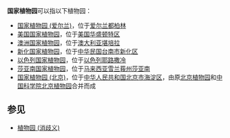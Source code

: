 '''国家植物园'''可以指以下植物园：

* [[国家植物园_(爱尔兰)|国家植物园 (爱尔兰)]]，位于[[爱尔兰|爱尔兰]][[都柏林|都柏林]]
* [[美国国家植物园|美国国家植物园]]，位于[[美国|美国]][[华盛顿特区|华盛顿特区]]
* [[澳洲国家植物园|澳洲国家植物园]]，位于[[澳大利亚|澳大利亚]][[堪培拉|堪培拉]]
* [[新化国家植物园|新化国家植物园]]，位于[[中华民国|中华民国]][[台南市|台南市]][[新化区|新化区]]
* [[以色列国家植物园|以色列国家植物园]]，位于[[以色列|以色列]][[耶路撒冷|耶路撒冷]]
* [[莎亚南国家植物园|莎亚南国家植物园]]，位于[[马来西亚|马来西亚]][[雪兰莪州|雪兰莪州]][[莎亚南|莎亚南]]
* [[国家植物园_(北京)|国家植物园 (北京)]]，位于[[中华人民共和国|中华人民共和国]][[北京市|北京市]][[海淀区|海淀区]]，由原[[北京植物园|北京植物园]]和[[中国科学院北京植物园|中国科学院北京植物园]]合并而成

==参见==
* [[植物园_(消歧义)|植物园 (消歧义)]]

{{disambig|cat=五字建筑物消歧义}}